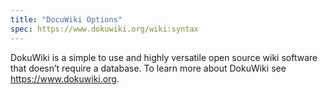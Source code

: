 ```yaml
---
title: "DocuWiki Options"
spec: https://www.dokuwiki.org/wiki:syntax
---
```


DokuWiki is a simple to use and highly versatile open source wiki software that doesn't require a database. To learn more about DokuWiki see <https://www.dokuwiki.org>.
